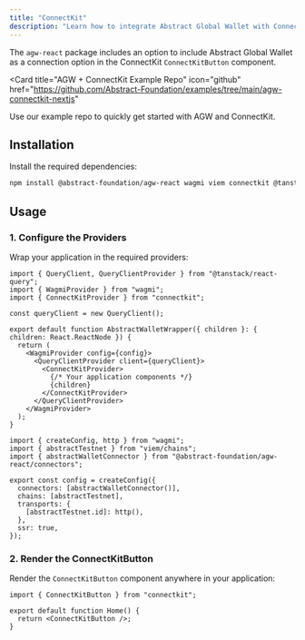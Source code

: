 ```yaml
---
title: "ConnectKit"
description: "Learn how to integrate Abstract Global Wallet with ConnectKit."
---
```


The `agw-react` package includes an option to include Abstract Global Wallet as a connection option in the ConnectKit `ConnectKitButton` component.

<Card
  title="AGW + ConnectKit Example Repo"
  icon="github"
  href="https://github.com/Abstract-Foundation/examples/tree/main/agw-connectkit-nextjs"
>
  Use our example repo to quickly get started with AGW and ConnectKit.
</Card>

## Installation

Install the required dependencies:

```bash
npm install @abstract-foundation/agw-react wagmi viem connectkit @tanstack/react-query @rainbow-me/rainbowkit
```

## Usage

### 1. Configure the Providers

Wrap your application in the required providers:

<CodeGroup>

```tsx Providers
import { QueryClient, QueryClientProvider } from "@tanstack/react-query";
import { WagmiProvider } from "wagmi";
import { ConnectKitProvider } from "connectkit";

const queryClient = new QueryClient();

export default function AbstractWalletWrapper({ children }: { children: React.ReactNode }) {
  return (
    <WagmiProvider config={config}>
      <QueryClientProvider client={queryClient}>
        <ConnectKitProvider>
          {/* Your application components */}
          {children}
        </ConnectKitProvider>
      </QueryClientProvider>
    </WagmiProvider>
  );
}
```

```tsx Wagmi Config
import { createConfig, http } from "wagmi";
import { abstractTestnet } from "viem/chains";
import { abstractWalletConnector } from "@abstract-foundation/agw-react/connectors";

export const config = createConfig({
  connectors: [abstractWalletConnector()],
  chains: [abstractTestnet],
  transports: {
    [abstractTestnet.id]: http(),
  },
  ssr: true,
});
```

</CodeGroup>

### 2. Render the ConnectKitButton

Render the `ConnectKitButton` component anywhere in your application:

```tsx
import { ConnectKitButton } from "connectkit";

export default function Home() {
  return <ConnectKitButton />;
}
```
